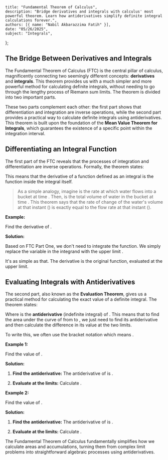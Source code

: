     title: "Fundamental Theorem of Calculus",
    description: "Bridge derivatives and integrals with calculus' most powerful theorem. Learn how antiderivatives simplify definite integral calculations forever.",
    authors: [{ name: "Nabil Akbarazzima Fatih" }],
    date: "05/26/2025",
    subject: "Integrals",
};

## The Bridge Between Derivatives and Integrals

The Fundamental Theorem of Calculus (FTC) is the central pillar of calculus, magnificently connecting two seemingly different concepts: **derivatives** and **integrals**. This theorem provides us with a much simpler and more powerful method for calculating definite integrals, without needing to go through the lengthy process of Riemann sum limits. The theorem is divided into two important parts.

These two parts complement each other: the first part shows that differentiation and integration are inverse operations, while the second part provides a practical way to calculate definite integrals using antiderivatives. This theorem is built upon the foundation of the **Mean Value Theorem for Integrals**, which guarantees the existence of a specific point within the integration interval.

## Differentiating an Integral Function

The first part of the FTC reveals that the processes of integration and differentiation are inverse operations. Formally, the theorem states:

<BlockMath math="F(x) = \int_{a}^{x} f(t) \, dt \implies F'(x) = f(x)" />

This means that the derivative of a function defined as an integral is the function inside the integral itself.

> As a simple analogy, imagine <InlineMath math="f(t)" /> is the rate at which water flows into a bucket at time <InlineMath math="t" />. Then, <InlineMath math="F(x)" /> is the total volume of water in the bucket at time <InlineMath math="x" />. This theorem says that the rate of change of the water's volume at that instant (<InlineMath math="F'(x)" />) is exactly equal to the flow rate at that instant (<InlineMath math="f(x)" />).

**Example:**

Find the derivative of <InlineMath math="F(x) = \int_{1}^{x} \sqrt{2+t} \, dt" />.

**Solution:**

Based on FTC Part One, we don't need to integrate the function. We simply replace the variable <InlineMath math="t" /> in the integrand with the upper limit <InlineMath math="x" />.

<BlockMath math="\frac{d}{dx} \left( \int_{1}^{x} \sqrt{2+t} \, dt \right) = \sqrt{2+x}" />

It's as simple as that. The derivative is the original function, evaluated at the upper limit.

## Evaluating Integrals with Antiderivatives

The second part, also known as the **Evaluation Theorem**, gives us a practical method for calculating the exact value of a definite integral. The theorem states:

<BlockMath math="\int_{a}^{b} f(x) \, dx = F(b) - F(a)" />

Where <InlineMath math="F(x)" /> is the **antiderivative** (indefinite integral) of <InlineMath math="f(x)" />. This means that to find the area under the curve of <InlineMath math="f(x)" /> from <InlineMath math="a" /> to <InlineMath math="b" />, we just need to find its antiderivative and then calculate the difference in its value at the two limits.

To write this, we often use the bracket notation <InlineMath math="[F(x)]_{a}^{b}" /> which means <InlineMath math="F(b) - F(a)" />.

**Example 1:**

Find the value of <InlineMath math="\int_{1}^{3} x^2 \, dx" />.

**Solution:**

1.  **Find the antiderivative:** The antiderivative of <InlineMath math="f(x) = x^2" /> is <InlineMath math="F(x) = \frac{1}{3}x^3" />.
2.  **Evaluate at the limits:** Calculate <InlineMath math="F(3) - F(1)" />.

    <div className="flex flex-col gap-4">
    <BlockMath math="\int_{1}^{3} x^2 \, dx = \left[ \frac{1}{3}x^3 \right]_{1}^{3}" />
    <BlockMath math="= \left( \frac{1}{3}(3)^3 \right) - \left( \frac{1}{3}(1)^3 \right)" />
    <BlockMath math="= \frac{27}{3} - \frac{1}{3} = \frac{26}{3}" />
    </div>

**Example 2:**

Find the value of <InlineMath math="\int_{1}^{5} (2x-1) \, dx" />.

**Solution:**

1.  **Find the antiderivative:** The antiderivative of <InlineMath math="f(x) = 2x - 1" /> is <InlineMath math="F(x) = x^2 - x" />.
2.  **Evaluate at the limits:** Calculate <InlineMath math="F(5) - F(1)" />.

    <div className="flex flex-col gap-4">
    <BlockMath math="\int_{1}^{5} (2x-1) \, dx = \left[ x^2 - x \right]_{1}^{5}" />
    <BlockMath math="= (5^2 - 5) - (1^2 - 1)" />
    <BlockMath math="= (25 - 5) - (1 - 1)" />
    <BlockMath math="= 20 - 0 = 20" />
    </div>

The Fundamental Theorem of Calculus fundamentally simplifies how we calculate areas and accumulations, turning them from complex limit problems into straightforward algebraic processes using antiderivatives.